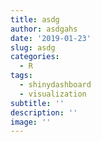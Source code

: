```yaml
---
title: asdg
author: asdgahs
date: '2019-01-23'
slug: asdg
categories:
  - R
tags:
  - shinydashboard
  - visualization
subtitle: ''
description: ''
image: ''
---
```

